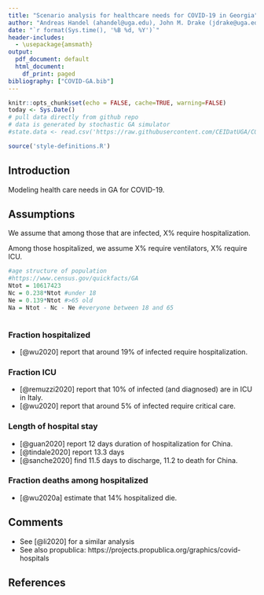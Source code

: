 ```yaml
---
title: "Scenario analysis for healthcare needs for COVID-19 in Georgia"
author: "Andreas Handel (ahandel@uga.edu), John M. Drake (jdrake@uga.edu)"
date: "`r format(Sys.time(), '%B %d, %Y')`"
header-includes:
  - \usepackage{amsmath}
output:
  pdf_document: default
  html_document:
    df_print: paged
bibliography: ["COVID-GA.bib"]
---
```


```r
knitr::opts_chunk$set(echo = FALSE, cache=TRUE, warning=FALSE)
today <- Sys.Date()
# pull data directly from github repo
# data is generated by stochastic GA simulator
#state.data <- read.csv('https://raw.githubusercontent.com/CEIDatUGA/COVID-19-DATA/master/UScases_by_state_wikipedia.csv?token=ABQMQXYOBV7TFRDQXWX2YQC6PEFIU')
```


```r
source('style-definitions.R')
```

## Introduction

Modeling health care needs in GA for COVID-19.


## Assumptions

We assume that among those that are infected, X% require hospitalization.

Among those hospitalized, we assume X% require ventilators, X% require ICU.


```r
#age structure of population
#https://www.census.gov/quickfacts/GA
Ntot = 10617423
Nc = 0.238*Ntot #under 18
Ne = 0.139*Ntot #>65 old
Na = Ntot - Nc - Ne #everyone between 18 and 65
```


```r

```


### Fraction hospitalized
* [@wu2020] report that around 19% of infected require hospitalization.


### Fraction ICU
* [@remuzzi2020] report that 10% of infected (and diagnosed) are in ICU in Italy.
* [@wu2020] report that around 5% of infected require critical care.


### Length of hospital stay
* [@guan2020] report 12 days duration of hospitalization for China.
* [@tindale2020] report 13.3 days
* [@sanche2020] find 11.5 days to discharge, 11.2 to death for China.


### Fraction deaths among hospitalized
* [@wu2020a] estimate that 14% hospitalized die.


## Comments

* See [@li2020] for a similar analysis
* See also propublica: https://projects.propublica.org/graphics/covid-hospitals


## References
